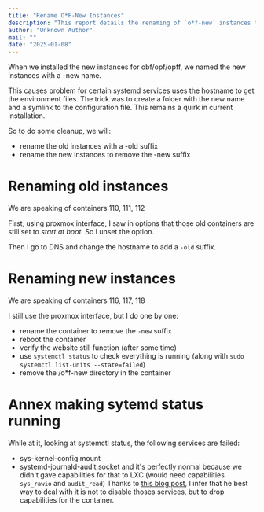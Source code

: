 ```yaml
---
title: "Rename O*F-New Instances"
description: "This report details the renaming of `o*f-new` instances to remove the `-new` suffix and rename old instances with `-old`. This cleanup addresses issues with systemd services and improves consistency, including steps for renaming containers and verifying website functionality."
author: "Unknown Author"
mail: ""
date: "2025-01-08"
---
```


When we installed the new instances for obf/opf/opff, we named the new instances with a -new name.

This causes problem for certain systemd services uses the hostname to get the environment files.
The trick was to create a folder with the new name and a symlink to the configuration file.
This remains a quirk in current installation.

So to do some cleanup, we will:
* rename the old instances with a -old suffix
* rename the new instances to remove the -new suffix

# Renaming old instances

We are speaking of containers 110, 111, 112

First, using proxmox interface,
I saw in options that those old containers are still set to *start at boot*.
So I unset the option.

Then I go to DNS and change the hostname to add a `-old` suffix.

# Renaming new instances

We are speaking of containers 116, 117, 118

I still use the proxmox interface, but I do one by one:
* rename the container to remove the `-new` suffix
* reboot the container
* verify the website still function (after some time)
* use `systemctl status` to check everything is running
  (along with `sudo systemctl list-units --state=failed`)
* remove the /o*f-new directory in the container

# Annex making sytemd status running

While at it, looking at systemctl status, the following services are failed:
* sys-kernel-config.mount
* systemd-journald-audit.socket
and it's perfectly normal because we didn't gave capabilities for that to LXC
(would need capabilities `sys_rawio` and `audit_read`)
Thanks to [this blog post](https://www.enricobassetti.it/2023/05/proxmox-lxc-systemd-and-linux-capabilities/),
I infer that he best way to deal with it is not to disable thoses services,
but to drop capabilities for the container.
